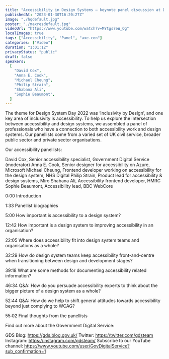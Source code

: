 ```yaml
---
title: "Accessibility in Design Systems – keynote panel discussion at Design System Day 2022"
publishedAt: "2023-01-30T16:20:27Z"
image: "./hqdefault.jpg"
poster: "./maxresdefault.jpg"
videoUrl: "https://www.youtube.com/watch?v=MYtgs7eW_Og"
localImages: true
tags: ["Accessibility", "Panel", "axe-con"]
categories: ["Video"]
duration: "1:01:12"
privacyStatus: "public"
draft: false
speakers:
  [
    "David Cox",
    "Anna E. Cook",
    "Michael Cheung",
    "Philip Strain",
    "Shabana Ali",
    "Sophie Beaumont",
  ]
---
```


The theme for Design System Day 2022 was ‘Inclusivity by Design’, and one key area of inclusivity is accessibility. To help us explore the intersection between accessibility and design systems, we assembled a panel of professionals who have a connection to both accessibility work and design systems. Our panellists come from a varied set of UK civil service, broader public sector and private sector organisations.

Our accessibility panellists:

David Cox, Senior accessibility specialist, Government Digital Service (moderator)
Anna E. Cook, Senior designer for accessibility on Azure, Microsoft
Michael Cheung, Frontend developer working on accessibility for the design system, NHS Digital
Philip Strain, Product lead for accessibility & design systems, Miro
Shabana Ali, Accessibility frontend developer, HMRC
Sophie Beaumont, Accessibility lead, BBC WebCore

0:00 Introduction

1:33 Panellist biographies

5:00 How important is accessibility to a design system?

12:42 How important is a design system to improving accessibility in an organisation?

22:05 Where does accessibility fit into design system teams and organisations as a whole?

32:29 How do design system teams keep accessibility front-and-centre when transitioning between design and development stages?

39:18 What are some methods for documenting accessibility related information?

46:34 Q&A: How do you persuade accessibility experts to think about the bigger picture of a design system as a whole?

52:44 Q&A: How do we help to shift general attitudes towards accessibility beyond just complying to WCAG?

55:02 Final thoughts from the panellists

Find out more about the Government Digital Service:

GDS Blog: https://gds.blog.gov.uk/
Twitter: https://twitter.com/gdsteam
Instagram: https://instagram.com/gdsteam/
Subscribe to our YouTube channel:
https://www.youtube.com/user/GovDigitalService?sub_confirmation=1
